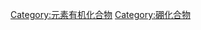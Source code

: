 {{catmore}}
{{Commonscat|Organoboron compounds}}

[[Category:元素有机化合物|Category:元素有机化合物]]
[[Category:硼化合物|Category:硼化合物]]